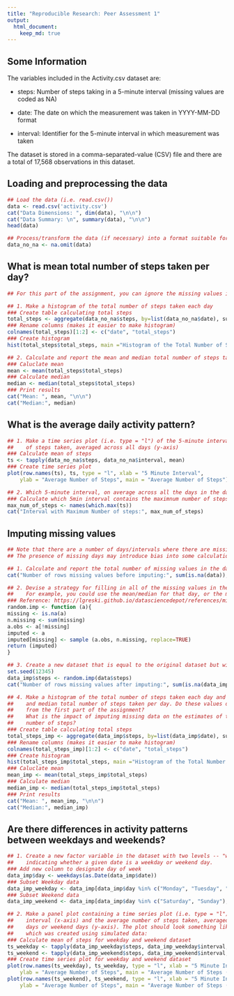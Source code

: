 ```yaml
---
title: "Reproducible Research: Peer Assessment 1"
output: 
  html_document:
    keep_md: true
---
```

## Some Information
The variables included in the Activity.csv dataset are:

- steps: Number of steps taking in a 5-minute interval (missing values are coded as NA) 

- date: The date on which the measurement was taken in YYYY-MM-DD format

- interval: Identifier for the 5-minute interval in which measurement was taken

The dataset is stored in a comma-separated-value (CSV) file and there are a total of 17,568 observations in this dataset.

## Loading and preprocessing the data
```r
## Load the data (i.e. read.csv())
data <- read.csv('activity.csv')
cat("Data Dimensions: ", dim(data), "\n\n")
cat("Data Summary: \n", summary(data), "\n\n")
head(data)

## Process/transform the data (if necessary) into a format suitable for your analysis
data_no_na <- na.omit(data)
```


## What is mean total number of steps taken per day?
```r
## For this part of the assignment, you can ignore the missing values in the dataset.

## 1. Make a histogram of the total number of steps taken each day
### Create table calculating total steps
total_steps <- aggregate(data_no_na$steps, by=list(data_no_na$date), sum)
### Rename columns (makes it easier to make histogram)
colnames(total_steps)[1:2] <- c("date", "total_steps")
### Create histogram
hist(total_steps$total_steps, main ="Histogram of the Total Number of Steps Taken Each Day", xlab = "Total Number of Steps")

## 2. Calculate and report the mean and median total number of steps taken per day
### Caluclate mean
mean <- mean(total_steps$total_steps)
### Calculate median
median <- median(total_steps$total_steps)
### Print results
cat("Mean: ", mean, "\n\n")
cat("Median:", median)
```

## What is the average daily activity pattern?
```r
## 1. Make a time series plot (i.e. type = "l") of the 5-minute interval (x-axis) and the average number 
##    of steps taken, averaged across all days (y-axis)
### Calculate mean of steps
ts <- tapply(data_no_na$steps, data_no_na$interval, mean)
### Create time series plot
plot(row.names(ts), ts, type = "l", xlab = "5 Minute Interval", 
    ylab = "Average Number of Steps", main = "Average Number of Steps")

## 2. Which 5-minute interval, on average across all the days in the dataset, contains the maximum number of steps?
### Calculate which 5min interval contains the maximnum number of steps
max_num_of_steps <- names(which.max(ts))
cat("Interval with Maximum Number of steps:", max_num_of_steps)
```

## Imputing missing values
```r
## Note that there are a number of days/intervals where there are missing values (coded as NA). 
## The presence of missing days may introduce bias into some calculations or summaries of the data.

## 1. Calculate and report the total number of missing values in the dataset (i.e. the total number of rows with NAs)
cat("Number of rows missing values before imputing:", sum(is.na(data)), "\n\n")

## 2. Devise a strategy for filling in all of the missing values in the dataset. The strategy does not need to be sophisticated. 
##    For example, you could use the mean/median for that day, or the mean for that 5-minute interval, etc.
### Reference: https://lgreski.github.io/datasciencedepot/references/missingValueImputation-Gelman.PDF
random.imp <- function (a){
missing <- is.na(a)
n.missing <- sum(missing)
a.obs <- a[!missing]
imputed <- a
imputed[missing] <- sample (a.obs, n.missing, replace=TRUE)
return (imputed)
}

## 3. Create a new dataset that is equal to the original dataset but with the missing data filled in.
set.seed(12345)
data_imp$steps <- random.imp(data$steps)
cat("Number of rows missing values after imputing:", sum(is.na(data_imp)), "\n\n")

## 4. Make a histogram of the total number of steps taken each day and Calculate and report the mean
##    and median total number of steps taken per day. Do these values differ from the estimates 
##    from the first part of the assignment? 
##    What is the impact of imputing missing data on the estimates of the total daily 
##    number of steps?
### Create table calculating total steps
total_steps_imp <- aggregate(data_imp$steps, by=list(data_imp$date), sum)
### Rename columns (makes it easier to make histogram)
colnames(total_steps_imp)[1:2] <- c("date", "total_steps")
### Create histogram
hist(total_steps_imp$total_steps, main ="Histogram of the Total Number of Steps Taken Each Day", xlab = "Total Number of Steps")
### Caluclate mean
mean_imp <- mean(total_steps_imp$total_steps)
### Calculate median
median_imp <- median(total_steps_imp$total_steps)
### Print results
cat("Mean: ", mean_imp, "\n\n")
cat("Median:", median_imp)
```


## Are there differences in activity patterns between weekdays and weekends?
```r
## 1. Create a new factor variable in the dataset with two levels -- "weekday" and "weekend"    
##    indicating whether a given date is a weekday or weekend day.
### Add new column to designate day of week
data_imp$day <- weekdays(as.Date(data_imp$date))
### Subset Weekday data
data_imp_weekday <- data_imp[data_imp$day %in% c("Monday", "Tuesday", "Wednesday", "Thursday", "Friday"),]
### Subset Weekend data
data_imp_weekend <- data_imp[data_imp$day %in% c("Saturday", "Sunday"),]

## 2. Make a panel plot containing a time series plot (i.e. type = "l") of the 5-minute 
##    interval (x-axis) and the average number of steps taken, averaged across all weekday 
##    days or weekend days (y-axis). The plot should look something like the following,
##    which was created using simulated data:
### Calculate mean of steps for weekday and weekend dataset
ts_weekday <- tapply(data_imp_weekday$steps, data_imp_weekday$interval, mean)
ts_weekend <- tapply(data_imp_weekend$steps, data_imp_weekend$interval, mean)
### Create time series plot for weekday and weekend dataset
plot(row.names(ts_weekday), ts_weekday, type = "l", xlab = "5 Minute Interval", 
    ylab = "Average Number of Steps", main = "Average Number of Steps (Weekday)")
plot(row.names(ts_weekend), ts_weekend, type = "l", xlab = "5 Minute Interval", 
    ylab = "Average Number of Steps", main = "Average Number of Steps (Weekend)")
```